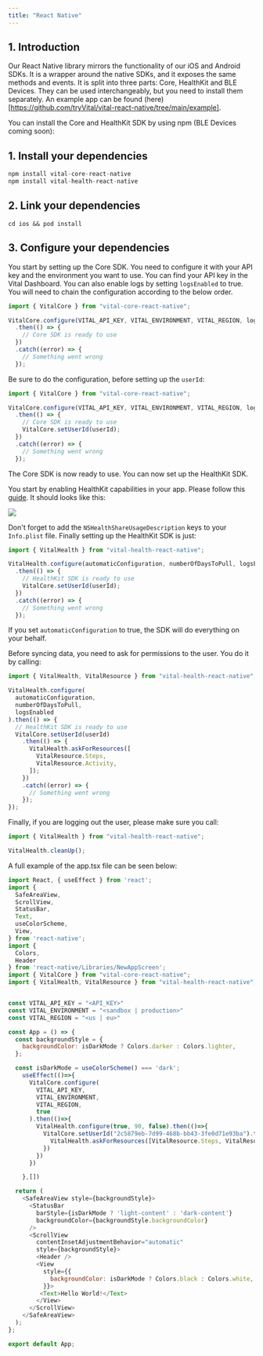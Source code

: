 ```yaml
---
title: "React Native"
---
```


## 1. Introduction

Our React Native library mirrors the functionality of our iOS and Android SDKs. It is a wrapper around the native SDKs, and it exposes the same methods and events.
It is split into three parts: Core, HealthKit and BLE Devices. They can be used interchangeably, but you need to install them separately.
An example app can be found (here)[https://github.com/tryVital/vital-react-native/tree/main/example].

You can install the Core and HealthKit SDK by using npm (BLE Devices coming soon):

## 1. Install your dependencies

```js
npm install vital-core-react-native
npm install vital-health-react-native
```

## 2. Link your dependencies

```
cd ios && pod install
```

## 3. Configure your dependencies

You start by setting up the Core SDK. You need to configure it with your API key and the environment you want to use. You can find your API key in the Vital Dashboard. You can also enable logs by setting `logsEnabled` to true.
You will need to chain the configuration according to the below order.

```js
import { VitalCore } from "vital-core-react-native";

VitalCore.configure(VITAL_API_KEY, VITAL_ENVIRONMENT, VITAL_REGION, logsEnabled)
  .then(() => {
    // Core SDK is ready to use
  })
  .catch((error) => {
    // Something went wrong
  });
```

Be sure to do the configuration, before setting up the `userId`:

```js
import { VitalCore } from "vital-core-react-native";

VitalCore.configure(VITAL_API_KEY, VITAL_ENVIRONMENT, VITAL_REGION, logsEnabled)
  .then(() => {
    // Core SDK is ready to use
    VitalCore.setUserId(userId);
  })
  .catch((error) => {
    // Something went wrong
  });
```

The Core SDK is now ready to use. You can now set up the HealthKit SDK.

You start by enabling HealthKit capabilities in your app. Please follow this [guide](https://developer.apple.com/documentation/healthkit/setting_up_healthkit). It should looks like this:

<img src="/img/iOS/health_kit_permission.png" />

Don't forget to add the `NSHealthShareUsageDescription` keys to your `Info.plist` file. Finally setting up the HealthKit SDK is just:

```js
import { VitalHealth } from "vital-health-react-native";

VitalHealth.configure(automaticConfiguration, numberOfDaysToPull, logsEnabled)
  .then(() => {
    // HealthKit SDK is ready to use
    VitalCore.setUserId(userId);
  })
  .catch((error) => {
    // Something went wrong
  });

```

If you set `automaticConfiguration` to true, the SDK will do everything on your behalf.

Before syncing data, you need to ask for permissions to the user. You do it by calling:

```js
import { VitalHealth, VitalResource } from "vital-health-react-native";

VitalHealth.configure(
  automaticConfiguration,
  numberOfDaysToPull,
  logsEnabled
).then(() => {
  // HealthKit SDK is ready to use
  VitalCore.setUserId(userId)
    .then(() => {
      VitalHealth.askForResources([
        VitalResource.Steps,
        VitalResource.Activity,
      ]);
    })
    .catch((error) => {
      // Something went wrong
    });
});
```

Finally, if you are logging out the user, please make sure you call:

```js
import { VitalHealth } from "vital-health-react-native";

VitalHealth.cleanUp();
```


A full example of the app.tsx file can be seen below:

```js
import React, { useEffect } from 'react';
import {
  SafeAreaView,
  ScrollView,
  StatusBar,
  Text,
  useColorScheme,
  View,
} from 'react-native';
import {
  Colors,
  Header
} from 'react-native/Libraries/NewAppScreen';
import { VitalCore } from "vital-core-react-native";
import { VitalHealth, VitalResource } from "vital-health-react-native";


const VITAL_API_KEY = "<API_KEY>"
const VITAL_ENVIRONMENT = "<sandbox | production>"
const VITAL_REGION = "<us | eu>"

const App = () => {
  const backgroundStyle = {
    backgroundColor: isDarkMode ? Colors.darker : Colors.lighter,
  };

  const isDarkMode = useColorScheme() === 'dark';
    useEffect(()=>{
      VitalCore.configure(
        VITAL_API_KEY,
        VITAL_ENVIRONMENT,
        VITAL_REGION,
        true
      ).then(()=>{
        VitalHealth.configure(true, 90, false).then(()=>{
          VitalCore.setUserId("2c5879eb-7d99-468b-bb43-3fe0d71e93ba").then(()=> {
            VitalHealth.askForResources([VitalResource.Steps, VitalResource.Activity]);
          })
        })
      })

    },[])

  return (
    <SafeAreaView style={backgroundStyle}>
      <StatusBar
        barStyle={isDarkMode ? 'light-content' : 'dark-content'}
        backgroundColor={backgroundStyle.backgroundColor}
      />
      <ScrollView
        contentInsetAdjustmentBehavior="automatic"
        style={backgroundStyle}>
        <Header />
        <View
          style={{
            backgroundColor: isDarkMode ? Colors.black : Colors.white,
          }}>
         <Text>Hello World!</Text>
        </View>
      </ScrollView>
    </SafeAreaView>
  );
};

export default App;

```
